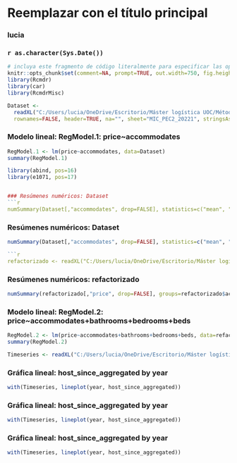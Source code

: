 <!-- R Commander Markdown Template -->

Reemplazar con el título principal
=======================

### lucia

### `r as.character(Sys.Date())`

```r
# incluya este fragmento de código literalmente para especificar las opciones
knitr::opts_chunk$set(comment=NA, prompt=TRUE, out.width=750, fig.height=8, fig.width=8)
library(Rcmdr)
library(car)
library(RcmdrMisc)
```

```r
Dataset <- 
  readXL("C:/Users/lucia/OneDrive/Escritorio/Máster logística UOC/Métodos cuantitativos/PEC2/MIC_PEC2_20221.xlsx", 
  rownames=FALSE, header=TRUE, na="", sheet="MIC_PEC2_20221", stringsAsFactors=TRUE)
```


### Modelo lineal: RegModel.1: price~accommodates
```r
RegModel.1 <- lm(price~accommodates, data=Dataset)
summary(RegModel.1)
```

```r
library(abind, pos=16)
library(e1071, pos=17)


### Resúmenes numéricos: Dataset
```r
numSummary(Dataset[,"accommodates", drop=FALSE], statistics=c("mean", "sd", "IQR", "quantiles"), quantiles=c(0,.25,.5,.75,1))
```


### Resúmenes numéricos: Dataset
```r
numSummary(Dataset[,"accommodates", drop=FALSE], statistics=c("mean", "sd", "IQR", "quantiles"), quantiles=c(0,.25,.5,.75,1))
```



```r

```r
refactorizado <- readXL("C:/Users/lucia/OneDrive/Escritorio/Máster logística UOC/Métodos cuantitativos/PEC2/Modelo2MIC_PEC2_20221.xlsx", rownames=FALSE, header=TRUE, na="", sheet="MIC_PEC2_20221", stringsAsFactors=TRUE)
```


### Resúmenes numéricos: refactorizado
```r
numSummary(refactorizado[,"price", drop=FALSE], groups=refactorizado$accommodates.FACTOR., statistics=c("mean", "sd", "IQR", "quantiles"), quantiles=c(0,.25,.5,.75,1))
```


### Modelo lineal: RegModel.2: price~accommodates+bathrooms+bedrooms+beds
```r
RegModel.2 <- lm(price~accommodates+bathrooms+bedrooms+beds, data=refactorizado)
summary(RegModel.2)
```

```r
Timeseries <- readXL("C:/Users/lucia/OneDrive/Escritorio/Máster logística UOC/Métodos cuantitativos/PEC2/MIC_PEC2_20221 Time Series.xlsx", rownames=FALSE, header=TRUE, na="", sheet="MIC_PEC2_20221", stringsAsFactors=TRUE)
```


### Gráfica lineal: host_since_aggregated by year
```r
with(Timeseries, lineplot(year, host_since_aggregated))
```


### Gráfica lineal: host_since_aggregated by year
```r
with(Timeseries, lineplot(year, host_since_aggregated))
```


### Gráfica lineal: host_since_aggregated by year
```r
with(Timeseries, lineplot(year, host_since_aggregated))
```


